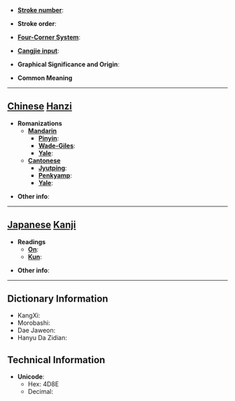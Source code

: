 * '''[[Wiktionary:Chinese total strokes index|Stroke number]]''': 

* '''Stroke order''': 

* '''[[Wiktionary:Chinese four corner index|Four-Corner System]]''': 

* '''[[Wiktionary:Chinese Cangjie index|Cangjie input]]''': 

* '''Graphical Significance and Origin''': 

* '''Common Meaning'''

----

== [[Chinese]] [[Hanzi]] ==

* '''Romanizations'''
** '''[[Mandarin]]'''
*** '''[[Pinyin]]''': 
*** '''[[Wade-Giles]]''': 
*** '''[[Yale]]''': 
** '''[[Cantonese]]'''
*** '''[[Jyutping]]''':
*** '''[[Penkyamp]]''': 
*** '''[[Yale]]''': 

* '''Other info''': 

----

== [[Japanese]] [[Kanji]] ==

* '''Readings'''
** '''[[On]]''': 
** '''[[Kun]]''': 

* '''Other info''':  

----

== Dictionary Information ==

* KangXi: 
* Morobashi: 
* Dae Jaweon:
* Hanyu Da Zidian: 

== Technical Information ==

* '''Unicode''':
** Hex: 4D8E
** Decimal: